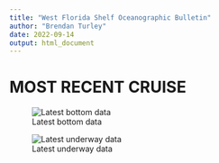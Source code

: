 ```yaml
---
title: "West Florida Shelf Oceanographic Bulletin"
author: "Brendan Turley"
date: 2022-09-14
output: html_document
---
```



# MOST RECENT CRUISE

![Latest bottom data](https://github.com/Gulf-IEA/WFS_bulletins/blob/main/figures/latest_bottom.png)

![Latest underway data](https://github.com/Gulf-IEA/WFS_bulletins/blob/main/figures/latest_underway.png)

